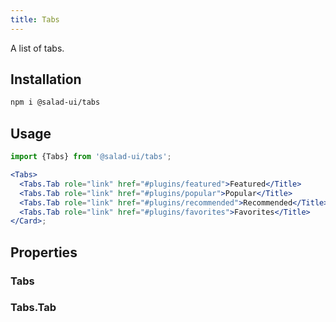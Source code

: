 ```yaml
---
title: Tabs
---
```



A list of tabs.

## Installation

```bash
npm i @salad-ui/tabs
```

## Usage

```jsx
import {Tabs} from '@salad-ui/tabs';

<Tabs>
  <Tabs.Tab role="link" href="#plugins/featured">Featured</Title>
  <Tabs.Tab role="link" href="#plugins/popular">Popular</Title>
  <Tabs.Tab role="link" href="#plugins/recommended">Recommended</Title>
  <Tabs.Tab role="link" href="#plugins/favorites">Favorites</Title>
</Card>;
```

## Properties

### Tabs

<Props component={Tabs} />

### Tabs.Tab

<Props component={Tabs.Tab} />
